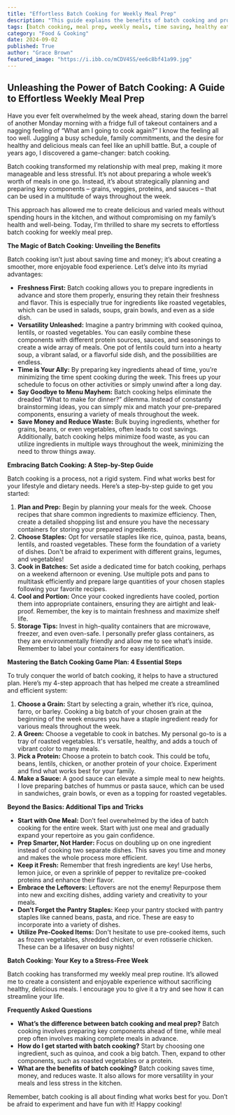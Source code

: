 ```yaml
---
title: "Effortless Batch Cooking for Weekly Meal Prep"
description: "This guide explains the benefits of batch cooking and provides a step-by-step approach to make weekly meal prep effortless. Learn how to plan, cook, and store ingredients to create delicious and healthy meals throughout the week."
tags: [batch cooking, meal prep, weekly meals, time saving, healthy eating, budget friendly, recipes, food prep, cooking tips, easy recipes]
category: "Food & Cooking"
date: 2024-09-02
published: True
author: "Grace Brown"
featured_image: "https://i.ibb.co/mCDV4SS/ee6c8bf41a99.jpg"
---
```


##  Unleashing the Power of Batch Cooking: A Guide to Effortless Weekly Meal Prep

Have you ever felt overwhelmed by the week ahead, staring down the barrel of another Monday morning with a fridge full of takeout containers and a nagging feeling of “What am I going to cook again?” I know the feeling all too well. Juggling a busy schedule, family commitments, and the desire for healthy and delicious meals can feel like an uphill battle.  But, a couple of years ago, I discovered a game-changer: batch cooking. 

Batch cooking transformed my relationship with meal prep, making it more manageable and less stressful. It’s not about preparing a whole week’s worth of meals in one go. Instead, it’s about strategically planning and preparing key components – grains, veggies, proteins, and sauces – that can be used in a multitude of ways throughout the week. 

This approach has allowed me to create delicious and varied meals without spending hours in the kitchen, and without compromising on my family’s health and well-being.  Today, I’m thrilled to share my secrets to effortless batch cooking for weekly meal prep.

**The Magic of Batch Cooking: Unveiling the Benefits**

Batch cooking isn’t just about saving time and money; it’s about creating a smoother, more enjoyable food experience. Let’s delve into its myriad advantages:

* **Freshness First:** Batch cooking allows you to prepare ingredients in advance and store them properly, ensuring they retain their freshness and flavor.  This is especially true for ingredients like roasted vegetables, which can be used in salads, soups, grain bowls, and even as a side dish.
* **Versatility Unleashed:**  Imagine a pantry brimming with cooked quinoa, lentils, or roasted vegetables.  You can easily combine these components with different protein sources, sauces, and seasonings to create a wide array of meals. One pot of lentils could turn into a hearty soup, a vibrant salad, or a flavorful side dish, and the possibilities are endless. 
* **Time is Your Ally:**  By preparing key ingredients ahead of time, you’re minimizing the time spent cooking during the week.  This frees up your schedule to focus on other activities or simply unwind after a long day. 
* **Say Goodbye to Menu Mayhem:** Batch cooking helps eliminate the dreaded "What to make for dinner?” dilemma. Instead of constantly brainstorming ideas, you can simply mix and match your pre-prepared components, ensuring a variety of meals throughout the week.
* **Save Money and Reduce Waste:** Bulk buying ingredients, whether for grains, beans, or even vegetables, often leads to cost savings. Additionally, batch cooking helps minimize food waste, as you can utilize ingredients in multiple ways throughout the week, minimizing the need to throw things away.

**Embracing Batch Cooking: A Step-by-Step Guide**

Batch cooking is a process, not a rigid system.  Find what works best for your lifestyle and dietary needs. Here’s a step-by-step guide to get you started:

1. **Plan and Prep:**  Begin by planning your meals for the week.  Choose recipes that share common ingredients to maximize efficiency. Then, create a detailed shopping list and ensure you have the necessary containers for storing your prepared ingredients.
2. **Choose Staples:** Opt for versatile staples like rice, quinoa, pasta, beans, lentils, and roasted vegetables.  These form the foundation of a variety of dishes. Don't be afraid to experiment with different grains, legumes, and vegetables! 
3. **Cook in Batches:** Set aside a dedicated time for batch cooking, perhaps on a weekend afternoon or evening.  Use multiple pots and pans to multitask efficiently and prepare large quantities of your chosen staples following your favorite recipes.
4. **Cool and Portion:**  Once your cooked ingredients have cooled, portion them into appropriate containers, ensuring they are airtight and leak-proof.  Remember, the key is to maintain freshness and maximize shelf life. 
5. **Storage Tips:** Invest in high-quality containers that are microwave, freezer, and even oven-safe. I personally prefer glass containers, as they are environmentally friendly and allow me to see what’s inside.  Remember to label your containers for easy identification.  


**Mastering the Batch Cooking Game Plan: 4 Essential Steps**

To truly conquer the world of batch cooking, it helps to have a structured plan. Here’s my 4-step approach that has helped me create a streamlined and efficient system:

1. **Choose a Grain:**  Start by selecting a grain, whether it’s rice, quinoa, farro, or barley.  Cooking a big batch of your chosen grain at the beginning of the week ensures you have a staple ingredient ready for various meals throughout the week.  
2. **A Green:**  Choose a vegetable to cook in batches.  My personal go-to is a tray of roasted vegetables.  It's versatile, healthy, and adds a touch of vibrant color to many meals.
3. **Pick a Protein:**  Choose a protein to batch cook. This could be tofu, beans, lentils, chicken, or another protein of your choice.  Experiment and find what works best for your family.
4. **Make a Sauce:**  A good sauce can elevate a simple meal to new heights.  I love preparing batches of hummus or pasta sauce, which can be used in sandwiches, grain bowls, or even as a topping for roasted vegetables.

**Beyond the Basics: Additional Tips and Tricks**

* **Start with One Meal:**  Don’t feel overwhelmed by the idea of batch cooking for the entire week. Start with just one meal and gradually expand your repertoire as you gain confidence.
* **Prep Smarter, Not Harder:**  Focus on doubling up on one ingredient instead of cooking two separate dishes.  This saves you time and money and makes the whole process more efficient. 
* **Keep it Fresh:**  Remember that fresh ingredients are key!  Use herbs, lemon juice, or even a sprinkle of pepper to revitalize pre-cooked proteins and enhance their flavor.
* **Embrace the Leftovers:**  Leftovers are not the enemy! Repurpose them into new and exciting dishes, adding variety and creativity to your meals.
* **Don’t Forget the Pantry Staples:**  Keep your pantry stocked with pantry staples like canned beans, pasta, and rice.  These are easy to incorporate into a variety of dishes.
* **Utilize Pre-Cooked Items:**  Don't hesitate to use pre-cooked items, such as frozen vegetables, shredded chicken, or even rotisserie chicken.  These can be a lifesaver on busy nights!

**Batch Cooking: Your Key to a Stress-Free Week**

Batch cooking has transformed my weekly meal prep routine.  It’s allowed me to create a consistent and enjoyable experience without sacrificing healthy, delicious meals. I encourage you to give it a try and see how it can streamline your life. 

**Frequently Asked Questions**

* **What’s the difference between batch cooking and meal prep?**  Batch cooking involves preparing key components ahead of time, while meal prep often involves making complete meals in advance.
* **How do I get started with batch cooking?**  Start by choosing one ingredient, such as quinoa, and cook a big batch.  Then, expand to other components, such as roasted vegetables or a protein. 
* **What are the benefits of batch cooking?**  Batch cooking saves time, money, and reduces waste.  It also allows for more versatility in your meals and less stress in the kitchen. 

Remember, batch cooking is all about finding what works best for you.  Don’t be afraid to experiment and have fun with it! Happy cooking!
